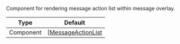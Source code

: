 Component for rendering message action list within message overlay.

| Type | Default |
| - | - |
| Component | [[MessageActionList](https://github.com/GetStream/stream-chat-react-native/blob/master/package/src/components/MessageOverlay/MessageActionList.tsx) |